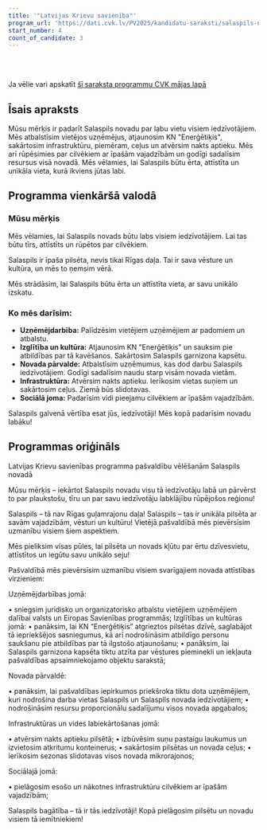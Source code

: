 ```yaml
---
title: '"Latvijas Krievu savienība"'
program_url: 'https://dati.cvk.lv/PV2025/kandidatu-saraksti/salaspils-novads/latvijas-krievu-savieniba'
start_number: 4
count_of_candidate: 3
---
```



<Badge text="Uzņēmējdarbības atbalsts" variant="note" size="small" /> <Badge text="KN Enerģētiķa atjaunošana" variant="note" size="small" /> <Badge text="Infrastruktūras uzlabošana" variant="note" size="small" /> <Badge text="Sociālā pielāgošana" variant="note" size="small" /> <Badge text="Pašvaldības iepirkumu prioritāte" variant="note" size="small" />

<br/><br/> 

<Card title='Šis ir mākslīga intelekta ģenerēts apraksts' icon='starlight'>
    Ja vēlie vari apskatīt <a href={frontmatter.program_url} target='_blank'>šī saraksta programmu CVK mājas lapā</a>
    </Card>

## Īsais apraksts

Mūsu mērķis ir padarīt Salaspils novadu par labu vietu visiem iedzīvotājiem. Mēs atbalstīsim vietējos uzņēmējus, atjaunosim KN "Enerģētiķis", sakārtosim infrastruktūru, piemēram, ceļus un atvērsim nakts aptieku. Mēs arī rūpēsimies par cilvēkiem ar īpašām vajadzībām un godīgi sadalīsim resursus visā novadā. Mēs vēlamies, lai Salaspils būtu ērta, attīstīta un unikāla vieta, kurā ikviens jūtas labi.

## Programma vienkāršā valodā

### Mūsu mērķis

Mēs vēlamies, lai Salaspils novads būtu labs visiem iedzīvotājiem. Lai tas būtu tīrs, attīstīts un rūpētos par cilvēkiem.

Salaspils ir īpaša pilsēta, nevis tikai Rīgas daļa. Tai ir sava vēsture un kultūra, un mēs to ņemsim vērā.

Mēs strādāsim, lai Salaspils būtu ērta un attīstīta vieta, ar savu unikālo izskatu.

### Ko mēs darīsim:

*   **Uzņēmējdarbība:** Palīdzēsim vietējiem uzņēmējiem ar padomiem un atbalstu.
*   **Izglītība un kultūra:** Atjaunosim KN "Enerģētiķis" un sauksim pie atbildības par tā kavēšanos. Sakārtosim Salaspils garnizona kapsētu.
*   **Novada pārvalde:** Atbalstīsim uzņēmumus, kas dod darbu Salaspils iedzīvotājiem. Godīgi sadalīsim naudu starp visām novada vietām.
*   **Infrastruktūra:** Atvērsim nakts aptieku. Ierīkosim vietas suņiem un sakārtosim ceļus. Ziemā būs slidotavas.
*   **Sociālā joma:** Padarīsim vidi pieejamu cilvēkiem ar īpašām vajadzībām.

Salaspils galvenā vērtība esat jūs, iedzīvotāji! Mēs kopā padarīsim novadu labāku!

## Programmas oriģināls

Latvijas Krievu savienības programma pašvaldību vēlēšanām Salaspils novadā

Mūsu mērķis – iekārtot Salaspils novadu visu tā iedzīvotāju labā un pārvērst to par plaukstošu, tīru un par savu iedzīvotāju labklājību rūpējošos reģionu!

Salaspils – tā nav Rīgas guļamrajonu daļa! Salaspils – tas ir unikāla pilsēta ar savām vajadzībām, vēsturi un kultūru! Vietējā pašvaldībā mēs pievērsīsim uzmanību visiem šiem aspektiem.

Mēs pieliksim visas pūles, lai pilsēta un novads kļūtu par ērtu dzīvesvietu, attīstītos un iegūtu savu unikālo seju!

Pašvaldībā mēs pievērsīsim uzmanību visiem svarīgajiem novada attīstības virzieniem:

Uzņēmējdarbības jomā:

• sniegsim juridisko un organizatorisko atbalstu vietējiem uzņēmējiem dalībai valsts un Eiropas Savienības programmās;
Izglītības un kultūras jomā:
• panāksim, lai KN “Enerģētiķis” atgrieztos pilsētas dzīvē, saglabājot tā iepriekšējos sasniegumus, kā arī nodrošināsim atbildīgo personu saukšanu pie atbildības par tā ilgstošo atjaunošanu;
• panāksim, lai Salaspils garnizona kapsēta tiktu atzīta par vēstures pieminekli un iekļauta pašvaldības apsaimniekojamo objektu sarakstā;

Novada pārvaldē:

• panāksim, lai pašvaldības iepirkumos priekšroka tiktu dota uzņēmējiem, kuri nodrošina darba vietas Salaspils un Salaspils novada iedzīvotājiem;
• nodrošināsim resursu proporcionālu sadalījumu visos novada apgabalos;

Infrastruktūras un vides labiekārtošanas jomā:

• atvērsim nakts aptieku pilsētā;
• izbūvēsim suņu pastaigu laukumus un izvietosim atkritumu konteinerus;
• sakārtosim pilsētas un novada ceļus;
• ierīkosim sezonas slidotavas visos novada mikrorajonos;

Sociālajā jomā:

• pielāgosim esošo un nākotnes infrastruktūru cilvēkiem ar īpašām vajadzībām;

Salaspils bagātība – tā ir tās iedzīvotāji! Kopā pielāgosim pilsētu un novadu visiem tā iemītniekiem!
